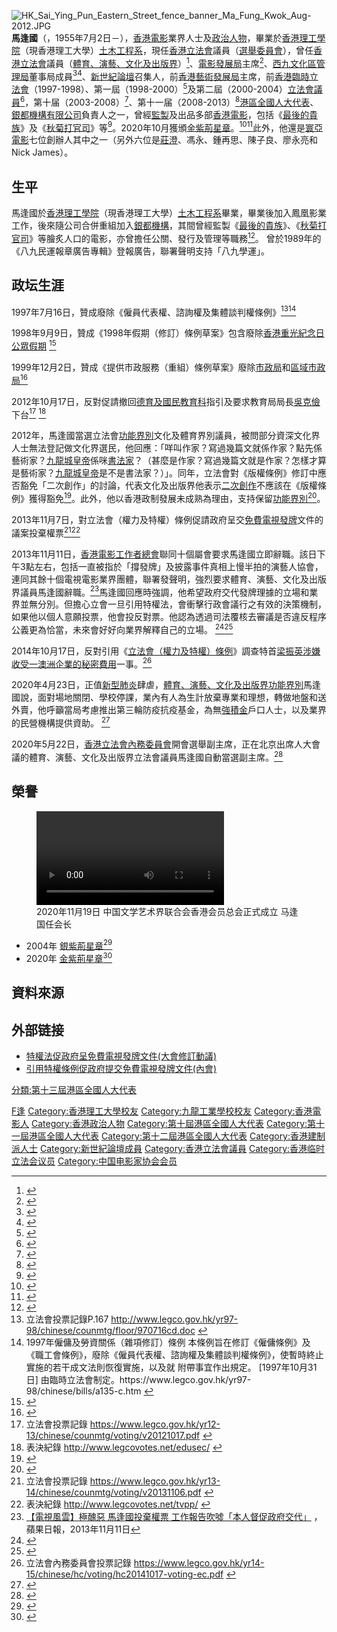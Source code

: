 {{Infobox_officeholder
| honorific-prefix = [[尊敬的#香港|The Honourable]]
| name = 馬逢國
| native_name = Ma Fung-kwok
| native_name_lang = en
| honorific-suffix = [[金紫荊星章|GBS]] [[太平紳士|JP]] 議員
| image = Ma Fung-kwok in 2019 (cropped).png
| caption = 馬逢國（2019年）
| width = 
| office = {{PRC}}[[全国人民代表大会|全国人民代表大会]]<br/>[[香港特別行政區全國人民代表大會代表|香港特別行政區代表]]
| term_start = 2008年3月5日
| term_end   = 
| 1blankname= 委員長
| 1namedata= [[吳邦國|吳邦國]]{{to}}[[張德江|張德江]]{{to}}[[栗戰書|栗戰書]]
| office1= [[File:Legco.svg|20px]] [[香港立法會|香港立法會]][[香港立法會議員列表|議員]]
| term_start1    = 2022年1月1日
| term_end1      =
| predecessor1   = 
| constituency1  = [[選舉委員會界別|選舉委員會]]
|term_start2 = 2012年10月1日
|term_end2 = 2021年12月31日
| predecessor2   = [[霍震霆|霍震霆]]
| successor2     = [[霍啟剛|霍啟剛]]
|constituency2=[[體育、演藝、文化及出版界功能界別|體育、演藝、文化及出版界]]
|term_start3 = 2001年9月16日
|term_end3 =2004年9月30日<BR>（經[[2001年香港立法會選舉委員會補選|補選]]而當選）
| predecessor3   = [[吳清輝|吳清輝]]
|constituency3=[[選舉委員會界別|選舉委員會]]
|constituency4=[[選舉委員會界別|選舉委員會]]
|term_start4 = 1998年7月1日
|term_end4=2000年6月30日

|office5 = [[臨時立法會|臨時立法會議員]]
|term_start5 = 1997年1月25日
|term_end5 = 1998年6月30日

|office6 = [[香港電影發展局|香港電影發展局]]主席
|term_start6 = 2013年4月13日
|term_end6 = 2019年3月31日
| predecessor6   = [[蘇澤光|蘇澤光]]
| successor6     = [[王英偉|王英偉]]

|office7 = [[香港藝術發展局|香港藝術發展局]]主席
|term_start7 = 2005年1月1日
|term_end7 = 2011年1月1日
| predecessor7   = [[陳達文|陳達文]]
| successor7     = [[王英偉|王英偉]]

|office8 = [[File:Legco.svg|20px]] [[香港立法會|香港立法會]][[香港立法會內務委員會|香港立法會內務委員會]]副主席
|term_start8 = 2020年5月22日
| predecessor8   = [[郭榮鏗|郭榮鏗]]

| now9 =[[新世紀論壇|新世紀論壇]]召集人
| period9 = 2012年
| nationality = {{CHN-HKG}} 
| date of birth = {{birth_date_and_age|1955|7|2}}
| party =[[新世紀論壇|新世紀論壇]]
| place of birth ={{HKG-1910}} 
| spouse = 梁嘉兒
| sex = 男
| educate =
* [[九龍工業學校|九龍工業學校]]
* [[香港理工學院|香港理工學院]]土木工程系<ref name="馬逢國 第十二屆港區全國人大代表">{{Cite web |url=http://www.fhka.com.hk/zh-hant/node/588 |title=馬逢國 第十二屆港區全國人大代表 |access-date=2018-07-08 |archive-url=https://web.archive.org/web/20180708105519/http://www.fhka.com.hk/zh-hant/node/588 |archive-date=2018-07-08 |dead-url=yes }}</ref>
}}

[[File:HK_Sai_Ying_Pun_Eastern_Street_fence_banner_Ma_Fung_Kwok_Aug-2012.JPG|thumb]]
'''馬逢國'''{{GBSHK}}{{JP}}（{{lang-en|Ma Fung-kwok}}，1955年7月2日－），[[香港電影|香港電影]]業界人士及[[政治人物|政治人物]]，畢業於[[香港理工學院|香港理工學院]]（現香港理工大學）[[土木工程系|土木工程系]]，現任[[香港立法會|香港立法會]]議員（[[選舉委員會界別|選舉委員會]]），曾任[[香港立法會|香港立法會]]議員（[[體育、演藝、文化及出版界功能界別|體育、演藝、文化及出版界]]）<ref>{{cite web|url=http://www.legco.gov.hk/general/chinese/members/yr12-16/biographies.htm|title=第五屆立法會議員履歷|publisher=立法會行政管理委員會|author=|accessdate=2013-08-23|archive-date=2021-04-10|archive-url=https://web.archive.org/web/20210410234502/http://www.legco.gov.hk/general/chinese/members/yr12-16/biographies.htm|dead-url=no}}</ref>、[[電影發展局|電影發展局]]主席<ref>{{cite press release | url = http://www.info.gov.hk/gia/general/201304/12/P201304120243.htm | title = 香港電影發展局委任新一屆委員 | location = 香港 | publisher = 香港政府新聞公報 | date = 2013-04-12 | access-date = 2013-08-23 | archive-date = 2019-09-01 | archive-url = https://web.archive.org/web/20190901204442/https://www.info.gov.hk/gia/general/201304/12/P201304120243.htm | dead-url = no }}</ref>、[[西九文化區管理局|西九文化區管理局]]董事局成員<ref>{{cite press release | url = http://www.info.gov.hk/gia/general/201210/22/P201210220534.htm | title = 政府委任西九文化區管理局董事局成員 | location = 香港 | publisher = 香港政府新聞公報 | date = 2012-10-22 | access-date = 2013-08-23 | archive-date = 2019-10-30 | archive-url = https://web.archive.org/web/20191030084141/https://www.info.gov.hk/gia/general/201210/22/P201210220534.htm | dead-url = no }}</ref><ref>{{cite web|url=http://www.wkcdauthority.hk/tc/about_wkcda/board/membership_list/index.html|title=西九文化區管理局董事局成員名單|publisher=西九文化區管理局網頁|author=|accessdate=2013-08-23|archive-date=2013-11-10|archive-url=https://web.archive.org/web/20131110194553/http://www.wkcdauthority.hk/tc/about_wkcda/board/membership_list/index.html|dead-url=no}}</ref>、[[新世紀論壇|新世紀論壇]]召集人，前[[香港藝術發展局|香港藝術發展局]]主席，前[[香港臨時立法會|香港臨時立法會]]（1997-1998）、第一屆（1998-2000）<ref>{{cite web|url=http://www.legco.gov.hk/general/chinese/members/memberslist/precedence/firstlegislativecouncil_1998_2000.pdf|title=首屆立法會(1998至2000年)議員排名序名單|publisher=立法會行政管理委員會|author=|accessdate=2013-08-23|archive-date=2013-03-09|archive-url=https://web.archive.org/web/20130309040455/http://www.legco.gov.hk/general/chinese/members/memberslist/precedence/firstlegislativecouncil_1998_2000.pdf|dead-url=no}}</ref>及第二屆（2000-2004）[[香港立法會議員|立法會議員]]<ref>{{cite web|url=http://www.legco.gov.hk/general/chinese/members/memberslist/precedence/secondlegislativecouncil_2000_2004.pdf|title=第二屆立法會(2000至2004年)議員排名序名單|publisher=立法會行政管理委員會|author=|accessdate=2013-08-23|archive-date=2020-11-29|archive-url=https://web.archive.org/web/20201129044519/https://www.legco.gov.hk/general/chinese/members/memberslist/precedence/secondlegislativecouncil_2000_2004.pdf|dead-url=no}}</ref>，第十届（2003-2008）<ref >{{cite web|url=http://www.npc.gov.cn/npc/gadbzl/xgdbzl_11/2009-02/19/content_1470730.htm|title=第十届香港全国人大代表|publisher=中国人大网|author=|date=2009-02-19|accessdate=2013-08-23|archive-url=https://web.archive.org/web/20130718071925/http://www.npc.gov.cn/npc/gadbzl/xgdbzl_11/2009-02/19/content_1470730.htm|archive-date=2013-07-18|dead-url=yes}}</ref>、第十一届（2008-2013）<ref>{{cite web|url= http://www.npc.gov.cn/npc/gadbzl/xgdbzl_11/2009-02/19/content_1470602.htm|title= 香港十一届全国人大代表简介|publisher= 中国人大网|author= |accessdate= 2013-08-23|archive-url= https://web.archive.org/web/20130626005646/http://www.npc.gov.cn/npc/gadbzl/xgdbzl_11/2009-02/19/content_1470602.htm|archive-date= 2013-06-26|dead-url= yes}}</ref>[[港區全國人大代表|港區全國人大代表]]、[[銀都機構有限公司|銀都機構有限公司]]負責人之一，曾經[[監製|監製]]及出品多部[[香港電影|香港電影]]，包括《[[最後的貴族|最後的貴族]]》及《[[秋菊打官司|秋菊打官司]]》等<ref>{{Cite web|url=http://hkmdb.com/db/people/view.mhtml?id=7477&display_set=big5|title=馬逢國 Ma Fung-Kwok Filmography (1989-1998)|publisher=香港影庫(HKMDB)|accessdate=2013-08-23|archive-date=2020-12-10|archive-url=https://web.archive.org/web/20201210030606/http://hkmdb.com/db/people/view.mhtml?id=7477&display_set=big5|dead-url=no}}</ref>。2020年10月獲頒[[金紫荊星章|金紫荊星章]]。<ref>{{cite web |url=https://std.stheadline.com/daily/article/2285580/%E6%97%A5%E5%A0%B1-%E6%B8%AF%E8%81%9E-%E6%A2%81%E5%90%9B%E5%BD%A5%E9%99%B3%E6%99%BA%E6%80%9D%E9%99%B3%E6%9D%B1%E8%A8%B1%E6%A6%AE%E8%8C%82-%E7%8D%B2%E9%A0%92%E6%9C%80%E9%AB%98%E7%B4%9A%E5%88%A5%E5%A4%A7%E7%B4%AB%E8%8D%8A%E5%8B%B3%E7%AB%A0 |title=梁君彥陳智思陳東許榮茂 獲頒最高級別大紫荊勳章 |publisher=星島日報 |date=2020-10-01 |accessdate=2020-10-03 |archive-date=2020-10-05 |archive-url=https://web.archive.org/web/20201005062907/https://std.stheadline.com/daily/article/2285580/%E6%97%A5%E5%A0%B1-%E6%B8%AF%E8%81%9E-%E6%A2%81%E5%90%9B%E5%BD%A5%E9%99%B3%E6%99%BA%E6%80%9D%E9%99%B3%E6%9D%B1%E8%A8%B1%E6%A6%AE%E8%8C%82-%E7%8D%B2%E9%A0%92%E6%9C%80%E9%AB%98%E7%B4%9A%E5%88%A5%E5%A4%A7%E7%B4%AB%E8%8D%8A%E5%8B%B3%E7%AB%A0 |dead-url=no }}</ref><ref>{{cite web |url=http://paper.wenweipo.com/2020/10/01/HS2010010025.htm |title=授勳名單 |publisher=文匯報 |date=2020-10-01 |accessdate=2020-10-05 |archive-date=2020-10-05 |archive-url=https://web.archive.org/web/20201005062907/http://paper.wenweipo.com/2020/10/01/HS2010010025.htm |dead-url=no }}</ref>此外，他還是[[寰亞電影|寰亞電影]]七位創辦人其中之一（另外六位是[[莊澄|莊澄]]、馮永、鍾再思、陳子良、廖永亮和Nick James）。

== 生平 ==
馬逢國於[[香港理工學院|香港理工學院]]（現香港理工大學）[[土木工程系|土木工程系]]畢業，畢業後加入鳳凰影業工作，後來隨公司合併重組加入[[銀都機構有限公司|銀都機構]]，其間曾經監製《[[最後的貴族|最後的貴族]]》、《[[秋菊打官司|秋菊打官司]]》等膾炙人口的電影，亦曾擔任公關、發行及管理等職務<ref>{{cite journal| author =張卓立| url =http://www.themirror.com.cn/big5/magazine/show1.asp?ID=5514| title =為港文化產業尋求突破探路─專訪馬逢國議員| location =香港| work =鏡報月刊| publisher =鏡報文化企業有限公司| issue =425| date =2012-12}}{{dead link|date=2018年5月 |bot=InternetArchiveBot |fix-attempted=yes }}</ref>。
曾於1989年的《八九民運報章廣告專輯》登報廣告，聯署聲明支持「八九學運」。

==政坛生涯==
1997年7月16日，贊成廢除《僱員代表權、諮詢權及集體談判權條例》<ref>立法會投票記錄P.167 http://www.legco.gov.hk/yr97-98/chinese/counmtg/floor/970716cd.doc {{Wayback|url=http://www.legco.gov.hk/yr97-98/chinese/counmtg/floor/970716cd.doc |date=20210103165858 }}</ref><ref>1997年僱傭及勞資關係（雜項修訂）條例 本條例旨在修訂《僱傭條例》及《職工會條例》，廢除《僱員代表權、諮詢權及集體談判權條例》，使暫時終止實施的若干成文法則恢復實施，以及就 附帶事宜作出規定。  [1997年10月31日]  由臨時立法會制定。https://www.legco.gov.hk/yr97-98/chinese/bills/a135-c.htm {{Wayback|url=https://www.legco.gov.hk/yr97-98/chinese/bills/a135-c.htm |date=20201210030236 }}</ref>

1998年9月9日，贊成《1998年假期（修訂）條例草案》包含廢除[[香港重光紀念日#歷史|香港重光紀念日公眾假期]] <ref>{{cite web|url=http://www.legco.gov.hk/yr98-99/chinese/counmtg/hansard/980909fc.pdf|title=會議過程正式紀錄P.63-88|publisher=香港特別行政區立法會|accessdate=2018-06-21|date=1998-09-09|archive-date=2019-05-13|archive-url=https://web.archive.org/web/20190513071957/http://www.legco.gov.hk/yr98-99/chinese/counmtg/hansard/980909fc.pdf|dead-url=no}}</ref>

1999年12月2日，贊成《提供巿政服務（重組）條例草案》廢除[[市政局_(香港)|市政局]]和[[區域市政局|區域市政局]]<ref>{{cite web|url=http://www.legco.gov.hk/yr99-00/chinese/counmtg/floor/991202ca.pdf|title=會議過程正式紀錄|publisher=香港特別行政區立法會|accessdate=2018-06-21|date=1998-12-02|pages=175-176|archive-date=2020-05-19|archive-url=https://web.archive.org/web/20200519182618/http://www.legco.gov.hk/yr99-00/chinese/counmtg/floor/991202ca.pdf|dead-url=no}}</ref>

2012年10月17日，反對促請撤回[[德育及國民教育科|德育及國民教育科]]指引及要求教育局局長[[吳克儉|吳克儉]]下台<ref>立法會投票記錄 https://www.legco.gov.hk/yr12-13/chinese/counmtg/voting/v20121017.pdf {{Wayback|url=https://www.legco.gov.hk/yr12-13/chinese/counmtg/voting/v20121017.pdf |date=20201026165313 }}</ref> <ref>表決紀錄 http://www.legcovotes.net/edusec/ {{Wayback|url=http://www.legcovotes.net/edusec/ |date=20190928132610 }}</ref>

2012年，馬逢國當選立法會[[功能界別|功能界別]]文化及體育界別議員，被問部分資深文化界人士無法登記做文化界選民，他回應：「咩叫作家？寫過幾篇文就係作家？點先係藝術家？[[曾灶財|九龍城皇帝]]係咪[[書法家|書法家]]？（甚麼是作家？寫過幾篇文就是作家？怎樣才算是藝術家？[[曾灶財|九龍城皇帝]]是不是書法家？）」。同年，立法會對《版權條例》修訂中應否豁免「二次創作」的討論，代表文化及出版界他表示[[二次創作|二次創作]]不應該在《版權條例》獲得豁免<ref>{{cite news |author= |url=http://www.singtao.com/yesterday/loc/1019ao14.html |title=馬逢國：「二次創作」不應豁免 |location=香港 |publisher=星島日報 |pages= |date=2012-10-19 |accessdate=2013-08-23 |archive-date=2013-09-27 |archive-url=https://web.archive.org/web/20130927220714/http://www.singtao.com/yesterday/loc/1019ao14.html |dead-url=no }}</ref>。此外，他以香港政制發展未成熟為理由，支持保留[[功能界別|功能界別]]<ref>{{cite news |author= |url=http://the-sun.on.cc/cnt/news/20120919/00407_020.html |title=馬逢國倡設文體旅遊局 |location=香港 |publisher=太陽報 |pages= |date=2012-09-19 |accessdate=2012-09-22 |archive-date=2020-12-10 |archive-url=https://web.archive.org/web/20201210030620/http://the-sun.on.cc/cnt/news/20120919/00407_020.html |dead-url=no }}</ref>。

2013年11月7日，對立法會（權力及特權）條例促請政府呈交[[香港免費電視牌照爭議|免費電視發牌]]文件的議案投棄權票<ref>立法會投票記錄 https://www.legco.gov.hk/yr13-14/chinese/counmtg/voting/v20131106.pdf {{Wayback|url=https://www.legco.gov.hk/yr13-14/chinese/counmtg/voting/v20131106.pdf |date=20200621182405 }}</ref><ref>表決紀錄 http://www.legcovotes.net/tvpp/ {{Wayback|url=http://www.legcovotes.net/tvpp/ |date=20180623170039 }}</ref>

2013年11月11日，[[香港電影工作者總會|香港電影工作者總會]]聯同十個屬會要求馬逢國立即辭職。該日下午3點左右，包括一直被指於「撐發牌」及披露事件真相上慢半拍的演藝人協會，連同其餘十個電視電影業界團體，聯署發聲明，強烈要求體育、演藝、文化及出版界議員馬逢國辭職。<ref>[http://hk.apple.nextmedia.com/realtime/news/20131111/51891935 【電視風雲】極醜惡 馬逢國投棄權票 工作報告吹噓「本人督促政府交代」] {{Wayback|url=http://hk.apple.nextmedia.com/realtime/news/20131111/51891935 |date=20160610091442 }}，蘋果日報，2013年11月11日</ref>馬逢國回應時強調，他希望政府交代發牌理據的立場和業界並無分別。但擔心立會一旦引用特權法，會衝擊行政會議行之有效的決策機制，如果他以個人意願投票，他會投反對票。他認為透過司法覆核去審議是否違反程序公義更為恰當，未來會好好向業界解釋自己的立場。 <ref>{{cite news |title=馬逢國恐特權法衝擊行會 |url=http://paper.wenweipo.com/2013/11/12/HK1311120005.htm |work=香港文匯報 |date=2013-11-12 |accessdate=2020-05-22 |archive-date=2020-12-10 |archive-url=https://web.archive.org/web/20201210030703/http://paper.wenweipo.com/2013/11/12/HK1311120005.htm |dead-url=no }}</ref><ref>{{cite news |title=馬逢國投棄權票有理有據 何須辭職？ |url=http://paper.wenweipo.com/2013/11/13/PL1311130004.htm |work=香港文匯報 |date=2013-11-13 |accessdate=2020-05-22 |archive-date=2020-12-10 |archive-url=https://web.archive.org/web/20201210030637/http://paper.wenweipo.com/2013/11/13/PL1311130004.htm |dead-url=no }}</ref>

2014年10月17日，反對引用《[[立法會（權力及特權）條例|立法會（權力及特權）條例]]》調查特首[[梁振英|梁振英]][[梁振英涉嫌收取澳洲企業款項事件|涉嫌收受一澳洲企業的秘密費用]]一事。<ref>立法會內務委員會投票記錄 https://www.legco.gov.hk/yr14-15/chinese/hc/voting/hc20141017-voting-ec.pdf {{Wayback|url=https://www.legco.gov.hk/yr14-15/chinese/hc/voting/hc20141017-voting-ec.pdf |date=20201210030235 }}</ref>

2020年4月23日，正值[[新型肺炎|新型肺炎]]肆虐，[[體育、演藝、文化及出版界功能界別|體育、演藝、文化及出版界功能界別]]馬逢國說，面對場地關閉、學校停課，業內有人為生計放棄專業和理想，轉做地盤和送外賣，他呼籲當局考慮推出第三輪防疫抗疫基金，為無[[強積金|強積金]]戶口人士，以及業界的民營機構提供資助。 <ref>{{cite news |title=馬逢國籲當局考慮推出第三輪防疫抗疫基金 |url=https://news.rthk.hk/rthk/ch/component/k2/1522323-20200423.htm |publisher=香港電台 |date=2020-04-23 HKT 17:32 |accessdate=2020-05-22 |archive-date=2020-12-10 |archive-url=https://web.archive.org/web/20201210030641/https://news.rthk.hk/rthk/ch/component/k2/1522323-20200423.htm |dead-url=no }}</ref>

2020年5月22日，[[香港立法會內務委員會|香港立法會內務委員會]]開會選舉副主席，正在北京出席人大會議的體育、演藝、文化及出版界立法會議員馬逢國自動當選副主席。<ref>{{cite news |title=立法會內會選副主席爆衝突　馬逢國自動當選 |url=https://news.mingpao.com/ins/%E6%B8%AF%E8%81%9E/article/20200522/s00001/1590133258816/%E7%AB%8B%E6%B3%95%E6%9C%83%E5%85%A7%E6%9C%83%E9%81%B8%E5%89%AF%E4%B8%BB%E5%B8%AD%E7%88%86%E8%A1%9D%E7%AA%81-%E9%A6%AC%E9%80%A2%E5%9C%8B%E8%87%AA%E5%8B%95%E7%95%B6%E9%81%B8 |work=明報 |date=2020年5月22日}}</ref>

==榮譽==
[[File:2020年11月19日_中国文学艺术界联合会香港会员总会正式成立_马逢国任会长.webm|2020年11月19日 中国文学艺术界联合会香港会员总会正式成立 马逢国任会长]]
*2004年 [[銀紫荊星章|銀紫荊星章]]<ref>{{cite web |url=http://paper.wenweipo.com/2004/07/01/HK0407010060.htm |title=香港特區政府二○○四年授勳名單 |publisher=文匯報 |date=2004-07-01 |accessdate=2020-10-18 |archive-date=2020-11-02 |archive-url=https://web.archive.org/web/20201102143700/http://paper.wenweipo.com/2004/07/01/HK0407010060.htm |dead-url=no }}</ref>
*2020年 [[金紫荊星章|金紫荊星章]]<ref>{{cite web |url=https://www.info.gov.hk/gia/general/202010/01/P2020093000316.htm |title=香港特區政府二○二○年授勳名單 |publisher=政府新聞公報 |date=2020-10-01 |accessdate=2020-10-01 |archive-date=2020-10-01 |archive-url=https://web.archive.org/web/20201001012707/https://www.info.gov.hk/gia/general/202010/01/P2020093000316.htm |dead-url=no }}</ref>

== 資料來源 ==
<references/>

== 外部链接 ==
* [http://www.legcovotes.net/?bill=tvpp 特權法促政府呈免費電視發牌文件(大會修訂動議)] {{Wayback|url=http://www.legcovotes.net/?bill=tvpp |date=20131110092522 }}
* [http://www.legcovotes.net/?bill=freetv 引用特權條例促政府提交免費電視發牌文件(內會)] {{Wayback|url=http://www.legcovotes.net/?bill=freetv |date=20131110092520 }}

{{香港臨時立法會議員}}
{{香港特別行政區第一屆立法會議員}}
{{香港特別行政區第二屆立法會議員}}
{{香港特別行政區第五屆立法會議員}}
{{香港特別行政區第六屆立法會議員}}
{{香港特別行政區第七屆立法會議員}}
{{中国电影家协会第九届理事会}}

{{Authority control}}
{{DEFAULTSORT:Ma馬}}
[[Category:馬姓|F逢]]
[[Category:香港理工大學校友|Category:香港理工大學校友]]
[[Category:九龍工業學校校友|Category:九龍工業學校校友]]
[[Category:香港電影人|Category:香港電影人]]
[[Category:香港政治人物|Category:香港政治人物]]
[[Category:第十屆港區全國人大代表|Category:第十屆港區全國人大代表]]
[[Category:第十一屆港區全國人大代表|Category:第十一屆港區全國人大代表]]
[[Category:第十二屆港區全國人大代表|Category:第十二屆港區全國人大代表]]
[[分類:第十三屆港區全國人大代表|分類:第十三屆港區全國人大代表]]
[[Category:香港建制派人士|Category:香港建制派人士]]
[[Category:新世紀論壇成員|Category:新世紀論壇成員]]
[[Category:香港立法會議員|Category:香港立法會議員]]
[[Category:香港临时立法会议员|Category:香港临时立法会议员]]
[[Category:中国电影家协会会员|Category:中国电影家协会会员]]